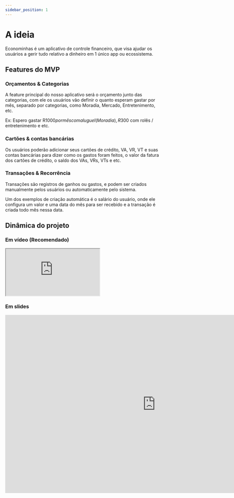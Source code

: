 ```yaml
---
sidebar_position: 1
---
```


# A ideia

Econominhas é um aplicativo de controle financeiro, que visa ajudar os usuários a gerir tudo relativo a dinheiro em 1 único app ou ecossistema.

## Features do MVP

### Orçamentos & Categorias

A feature principal do nosso aplicativo será o orçamento junto das categorias, com ele os usuários vão definir o quanto esperam gastar por mês, separado por categorias, como Moradia, Mercado, Entretenimento, etc.

Ex: Espero gastar R$1000 por mês com aluguel (Moradia), R$300 com rolês / entretenimento e etc.

### Cartões & contas bancárias

Os usuários poderão adicionar seus cartões de crédito, VA, VR, VT e suas contas bancárias para dizer como os gastos foram feitos, o valor da fatura dos cartões de crédito, o saldo dos VAs, VRs, VTs e etc.

### Transações & Recorrência

Transações são registros de ganhos ou gastos, e podem ser criados manualmente pelos usuários ou automaticamente pelo sistema.

Um dos exemplos de criação automática é o salário do usuário, onde ele configura um valor e uma data do mês para ser recebido e a transação é criada todo mês nessa data.

## Dinâmica do projeto

### Em vídeo (Recomendado)

<iframe
  style={{
    "aspect-ratio": "16/9",
    width: "100%",
  }}
  src="https://drive.google.com/file/d/1cggCIyUXXqsaNJAEcQxpAxvggmja10cX/preview"
  allow="autoplay"
></iframe>

### Em slides

<iframe
  src="https://docs.google.com/presentation/d/e/2PACX-1vQmZ6PXxq1OiOY1xeAvw81JdyQfFXS2ZrJ1flmXyrcxuLExyoRRSdeEQKIyijYnfhfGx4CyxtPkMIeE/embed?start=false&loop=false&delayms=10000"
  frameborder="0"
  width="960"
  height="569"
  allowfullscreen="true"
  mozallowfullscreen="true"
  webkitallowfullscreen="true"
></iframe>
